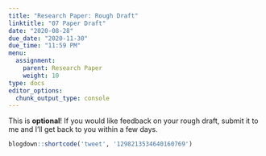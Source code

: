 ```yaml
---
title: "Research Paper: Rough Draft"
linktitle: "07 Paper Draft"
date: "2020-08-28"
due_date: "2020-11-30"
due_time: "11:59 PM"
menu:
  assignment:
    parent: Research Paper
    weight: 10
type: docs
editor_options: 
  chunk_output_type: console
---
```



This is **optional**! If you would like feedback on your rough draft, submit it to me and I'll get back to you within a few days. 

```r
blogdown::shortcode('tweet', '1298213534640160769')
```
